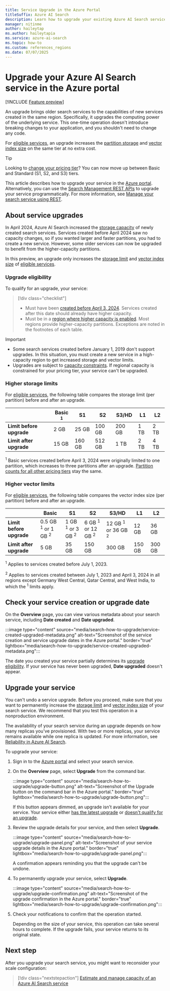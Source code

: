 ```yaml
---
title: Service Upgrade in the Azure Portal
titleSuffix: Azure AI Search
description: Learn how to upgrade your existing Azure AI Search service to high-capacity storage and processors in your region.
manager: nitinme
author: haileytap
ms.author: haileytapia
ms.service: azure-ai-search
ms.topic: how-to
ms.custom: references_regions
ms.date: 07/07/2025
---
```


# Upgrade your Azure AI Search service in the Azure portal

[!INCLUDE [Feature preview](./includes/previews/preview-generic.md)]

An upgrade brings older search services to the capabilities of new services created in the same region. Specifically, it upgrades the computing power of the underlying service. This one-time operation doesn't introduce breaking changes to your application, and you shouldn't need to change any code.

For [eligible services](#upgrade-eligibility), an upgrade increases the [partition storage](#higher-storage-limits) and [vector index size](#higher-vector-limits) on the same tier at no extra cost.

> [!TIP]
> Looking to [change your pricing tier](search-capacity-planning.md#change-your-pricing-tier)? You can now move up between Basic and Standard (S1, S2, and S3) tiers.

This article describes how to upgrade your service in the [Azure portal](https://portal.azure.com/). Alternatively, you can use the [Search Management REST APIs](/rest/api/searchmanagement/) to upgrade your service programmatically. For more information, see [Manage your search service using REST](search-manage-rest.md#upgrade-a-service).

## About service upgrades

In April 2024, Azure AI Search increased the [storage capacity](search-limits-quotas-capacity.md#service-limits) of newly created search services. Services created before April 2024 saw no capacity changes, so if you wanted larger and faster partitions, you had to create a new service. However, some older services can now be upgraded to benefit from the higher-capacity partitions.

In this preview, an upgrade only increases the [storage limit](#higher-storage-limits) and [vector index size](#higher-vector-limits) of [eligible services](#upgrade-eligibility).

### Upgrade eligibility

To qualify for an upgrade, your service:

> [!div class="checklist"]
> + Must have been [created before April 3, 2024](#check-your-service-creation-or-upgrade-date). Services created after this date should already have higher capacity.
> + Must be in a [region where higher capacity is enabled](search-region-support.md). Most regions provide higher-capacity partitions. Exceptions are noted in the footnotes of each table.

> [!IMPORTANT]
> + Some search services created before January 1, 2019 don't support upgrades. In this situation, you must create a new service in a high-capacity region to get increased storage and vector limits.
> + Upgrades are subject to [capacity constraints](search-region-support.md). If regional capacity is constrained for your pricing tier, your service can't be upgraded.

### Higher storage limits

For [eligible services](#upgrade-eligibility), the following table compares the storage limit (per partition) before and after an upgrade.

| | Basic <sup>1</sup> | S1 | S2 | S3/HD | L1 | L2 |
|-|-|-|-|-|-|-|
| **Limit before upgrade** | 2 GB | 25 GB | 100 GB | 200 GB | 1 TB | 2 TB |
| **Limit after upgrade** | 15 GB | 160 GB | 512 GB | 1 TB | 2 TB | 4 TB |

<sup>1</sup> Basic services created before April 3, 2024 were originally limited to one partition, which increases to three partitions after an upgrade. [Partition counts for all other pricing tiers](search-limits-quotas-capacity.md#service-limits) stay the same.

### Higher vector limits

For [eligible services](#upgrade-eligibility), the following table compares the vector index size (per partition) before and after an upgrade.

| | Basic | S1 | S2 | S3/HD | L1 | L2 |
|-|-|-|-|-|-|-|
| **Limit before upgrade** | 0.5 GB <sup>1</sup> or 1 GB <sup>2</sup> | 1 GB <sup>1</sup> or 3 GB <sup>2</sup> | 6 GB <sup>1</sup> or 12 GB <sup>2</sup> | 12 GB <sup>1</sup> or 36 GB <sup>2</sup> | 12 GB | 36 GB |
| **Limit after upgrade** | 5 GB | 35 GB | 150 GB | 300 GB | 150 GB | 300 GB |

<sup>1</sup> Applies to services created before July 1, 2023.

<sup>2</sup> Applies to services created between July 1, 2023 and April 3, 2024 in all regions except Germany West Central, Qatar Central, and West India, to which the <sup>1</sup> limits apply.

## Check your service creation or upgrade date

On the **Overview** page, you can view various metadata about your search service, including **Date created** and **Date upgraded**.

:::image type="content" source="media/search-how-to-upgrade/service-created-upgraded-metadata.png" alt-text="Screenshot of the service creation and service upgrade dates in the Azure portal." border="true" lightbox="media/search-how-to-upgrade/service-created-upgraded-metadata.png":::

The date you created your service partially determines its [upgrade eligibility](#upgrade-eligibility). If your service has never been upgraded, **Date upgraded** doesn't appear.

## Upgrade your service

You can't undo a service upgrade. Before you proceed, make sure that you want to permanently increase the [storage limit](#higher-storage-limits) and [vector index size](#higher-vector-limits) of your search service. We recommend that you test this operation in a nonproduction environment.

The availability of your search service during an upgrade depends on how many replicas you've provisioned. With two or more replicas, your service remains available while one replica is updated. For more information, see [Reliability in Azure AI Search](search-reliability.md).

To upgrade your service:

1. Sign in to the [Azure portal](https://portal.azure.com/) and select your search service.

1. On the **Overview** page, select **Upgrade** from the command bar.

   :::image type="content" source="media/search-how-to-upgrade/upgrade-button.png" alt-text="Screenshot of the Upgrade button on the command bar in the Azure portal." border="true" lightbox="media/search-how-to-upgrade/upgrade-button.png":::

   If this button appears dimmed, an upgrade isn’t available for your service. Your service either [has the latest upgrade](#check-your-service-creation-or-upgrade-date) or [doesn't qualify for an upgrade](#upgrade-eligibility).

1. Review the upgrade details for your service, and then select **Upgrade**.

   :::image type="content" source="media/search-how-to-upgrade/upgrade-panel.png" alt-text="Screenshot of your service upgrade details in the Azure portal." border="true" lightbox="media/search-how-to-upgrade/upgrade-panel.png":::

   A confirmation appears reminding you that the upgrade can't be undone.

1. To permanently upgrade your service, select **Upgrade**.

   :::image type="content" source="media/search-how-to-upgrade/upgrade-confirmation.png" alt-text="Screenshot of the upgrade confirmation in the Azure portal." border="true" lightbox="media/search-how-to-upgrade/upgrade-confirmation.png":::

1. Check your notifications to confirm that the operation started.

   Depending on the size of your service, this operation can take several hours to complete. If the upgrade fails, your service returns to its original state.

## Next step

After you upgrade your search service, you might want to reconsider your scale configuration:

> [!div class="nextstepaction"]
> [Estimate and manage capacity of an Azure AI Search service](search-capacity-planning.md)
